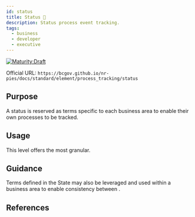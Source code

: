 ```yaml
---
id: status
title: Status 📝
description: Status process event tracking.
tags:
  - business
  - developer
  - executive
---
```




[![Maturity:Draft](https://img.shields.io/badge/Maturity-Planning-orange)](/docs/standard#maturity)

Official URL: `https://bcgov.github.io/nr-pies/docs/standard/element/process_tracking/status`

## Purpose

A status is reserved as terms specific to each business area to enable their own processes to be tracked.

## Usage

This level offers the most granular.

## Guidance

Terms defined in the State may also be leveraged and used within a business area to enable consistency between .

## References
